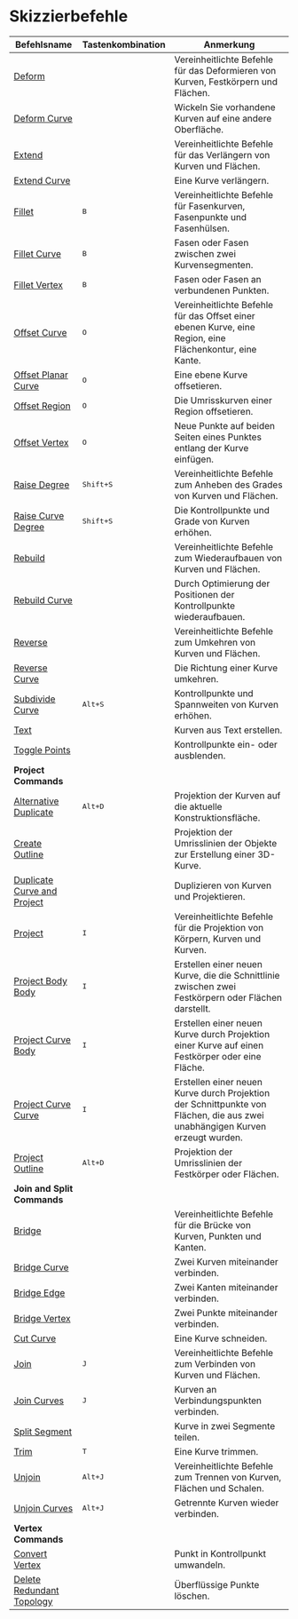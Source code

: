 # Skizzierbefehle

| Befehlsname                                                       | Tastenkombination          | Anmerkung                                                                                                    |
| ----------------------------------------------------------------- | -------------------------- | ---------------------------------------------------------------------------------------------------------------- |
| [Deform](/sketch/deform)                                           |                            | Vereinheitlichte Befehle für das Deformieren von Kurven, Festkörpern und Flächen.                                |
| [Deform Curve](/sketch/deform-sketch)                              |                            | Wickeln Sie vorhandene Kurven auf eine andere Oberfläche.                                                        |
| [Extend](/sketch/extend)                                           |                            | Vereinheitlichte Befehle für das Verlängern von Kurven und Flächen.                                             |
| [Extend Curve](/sketch/extend-curve)                               |                            | Eine Kurve verlängern.                                                                                         |
| [Fillet](/sketch/fillet)                                           | <kbd>B</kbd>               | Vereinheitlichte Befehle für Fasenkurven, Fasenpunkte und Fasenhülsen.                                        |
| [Fillet Curve](/sketch/fillet-curve)                               | <kbd>B</kbd>               | Fasen oder Fasen zwischen zwei Kurvensegmenten.                                                                 |
| [Fillet Vertex](/sketch/fillet-vertex)                             | <kbd>B</kbd>               | Fasen oder Fasen an verbundenen Punkten.                                                                        |
| [Offset Curve](/sketch/offset-curve)                               | <kbd>O</kbd>               | Vereinheitlichte Befehle für das Offset einer ebenen Kurve, eine Region, eine Flächenkontur, eine Kante.         |
| [Offset Planar Curve](/sketch/offset-planar-curve)                 | <kbd>O</kbd>               | Eine ebene Kurve offsetieren.                                                                                   |
| [Offset Region](/sketch/offset-region)                             | <kbd>O</kbd>               | Die Umrisskurven einer Region offsetieren.                                                                      |
| [Offset Vertex](/sketch/offset-vertex)                             | <kbd>O</kbd>               | Neue Punkte auf beiden Seiten eines Punktes entlang der Kurve einfügen.                                         |
| [Raise Degree](/sketch/raise-degree)                               | <kbd>Shift+S</kbd>       | Vereinheitlichte Befehle zum Anheben des Grades von Kurven und Flächen.                                         |
| [Raise Curve Degree](/sketch/raise-curve-degree)                   | <kbd>Shift+S</kbd>       | Die Kontrollpunkte und Grade von Kurven erhöhen.                                                                |
| [Rebuild](/sketch/rebuild)                                         |                            | Vereinheitlichte Befehle zum Wiederaufbauen von Kurven und Flächen.                                             |
| [Rebuild Curve](/sketch/rebuild-curve)                             |                            | Durch Optimierung der Positionen der Kontrollpunkte wiederaufbauen.                                             |
| [Reverse](/sketch/reverse)                                         |                            | Vereinheitlichte Befehle zum Umkehren von Kurven und Flächen.                                                   |
| [Reverse Curve](/sketch/reverse-curve)                             |                            | Die Richtung einer Kurve umkehren.                                                                             |
| [Subdivide Curve](/sketch/subdivide-curve)                         | <kbd>Alt+S</kbd>         | Kontrollpunkte und Spannweiten von Kurven erhöhen.                                                               |
| [Text](/sketch/text)                                               |                            | Kurven aus Text erstellen.                                                                                     |
| [Toggle Points](/sketch/toggle-points)                             |                            | Kontrollpunkte ein- oder ausblenden.                                                                           |
| **Project Commands**                                               |                           |                                                                                                            |
| [Alternative Duplicate](/sketch/alternative-duplicate)             | <kbd>Alt+D</kbd>       | Projektion der Kurven auf die aktuelle Konstruktionsfläche.                                                     |
| [Create Outline](/sketch/create-outline)                           |                          | Projektion der Umrisslinien der Objekte zur Erstellung einer 3D-Kurve.                                        |
| [Duplicate Curve and Project](/sketch/duplicate-curve-and-project) |                          | Duplizieren von Kurven und Projektieren.                                                                        |
| [Project](/sketch/project)                                         | <kbd>I</kbd>             | Vereinheitlichte Befehle für die Projektion von Körpern, Kurven und Kurven.                                   |
| [Project Body Body](/sketch/project-body-body)                     | <kbd>I</kbd>             | Erstellen einer neuen Kurve, die die Schnittlinie zwischen zwei Festkörpern oder Flächen darstellt.             |
| [Project Curve Body](/sketch/project-curve-body)                   | <kbd>I</kbd>             | Erstellen einer neuen Kurve durch Projektion einer Kurve auf einen Festkörper oder eine Fläche.                 |
| [Project Curve Curve](/sketch/project-curve-curve)                 | <kbd>I</kbd>             | Erstellen einer neuen Kurve durch Projektion der Schnittpunkte von Flächen, die aus zwei unabhängigen Kurven erzeugt wurden. |
| [Project Outline](/sketch/project-outline)                         | <kbd>Alt+D</kbd>       | Projektion der Umrisslinien der Festkörper oder Flächen.                                                       |
| **Join and Split Commands**                                        |                            |                                                                                                            |
| [Bridge](/sketch/bridge)                                           |                          | Vereinheitlichte Befehle für die Brücke von Kurven, Punkten und Kanten.                                        |
| [Bridge Curve](/sketch/bridge-curve)                               |                          | Zwei Kurven miteinander verbinden.                                                                               |
| [Bridge Edge](/sketch/bridge-edge)                                 |                          | Zwei Kanten miteinander verbinden.                                                                               |
| [Bridge Vertex](/sketch/bridge-vertex)                             |                          | Zwei Punkte miteinander verbinden.                                                                               |
| [Cut Curve](/sketch/cut-curve)                                     |                          | Eine Kurve schneiden.                                                                                          |
| [Join](/sketch/join)                                               | <kbd>J</kbd>             | Vereinheitlichte Befehle zum Verbinden von Kurven und Flächen.                                                |
| [Join Curves](/sketch/join-curves)                                 | <kbd>J</kbd>             | Kurven an Verbindungspunkten verbinden.                                                                         |
| [Split Segment](/sketch/split-segment)                             |                          | Kurve in zwei Segmente teilen.                                                                                  |
| [Trim](/sketch/trim)                                               | <kbd>T</kbd>             | Eine Kurve trimmen.                                                                                           |
| [Unjoin](/sketch/unjoin)                                           | <kbd>Alt+J</kbd>       | Vereinheitlichte Befehle zum Trennen von Kurven, Flächen und Schalen.                                         |
| [Unjoin Curves](/sketch/unjoin-curve)                              | <kbd>Alt+J</kbd>       | Getrennte Kurven wieder verbinden.                                                                             |
| **Vertex Commands**                                                |                          |                                                                                                            |
| [Convert Vertex](/sketch/convert-vertex)                           |                          | Punkt in Kontrollpunkt umwandeln.                                                                               |
| [Delete Redundant Topology](/sketch/delete-redundant-topology)     |                          | Überflüssige Punkte löschen.                                                                                    |

